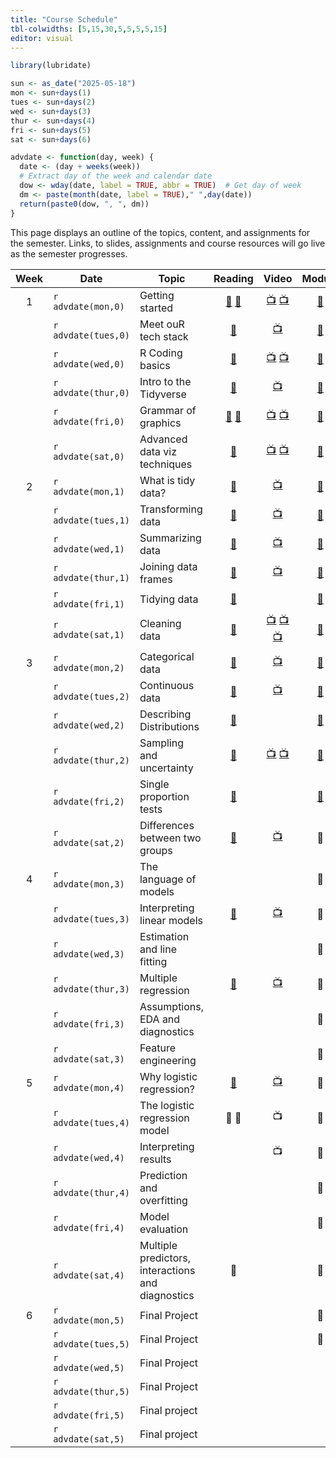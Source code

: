 ```yaml
---
title: "Course Schedule"
tbl-colwidths: [5,15,30,5,5,5,5,15]
editor: visual
---
```


```r
library(lubridate)

sun <- as_date("2025-05-18")
mon <- sun+days(1)
tues <- sun+days(2)
wed <- sun+days(3)
thur <- sun+days(4)
fri <- sun+days(5)
sat <- sun+days(6)

advdate <- function(day, week) {
  date <- (day + weeks(week))
  # Extract day of the week and calendar date
  dow <- wday(date, label = TRUE, abbr = TRUE)  # Get day of week
  dm <- paste(month(date, label = TRUE)," ",day(date))
  return(paste0(dow, ", ", dm))
}
```

This page displays an outline of the topics, content, and assignments
for the semester. Links, to slides, assignments and course resources
will go live as the semester progresses.

::: column-screen-inset-right
| Week | Date | Topic | Reading | Video | Module | Assignment | Due Date |
|:-------:|---------|---------|:-------:|:-------:|:-------:|:-------:|:-------:|
| 1 | `r advdate(mon,0)` | Getting started | [📖](https://rstudio-education.github.io/hopr/starting.html "hopwr, Appendix A and B") [📖](https://quarto.org/docs/get-started/hello/rstudio.html "Hello, Quarto") | [📺](https://youtu.be/eimM6pNkYjE "R & RStudio") [📺](https://youtu.be/6QN9ZYURDFg "Getting Started with Quarto") | [📒](/modules/module-1.1.qmd "Getting Started") |  |  |
|  | `r advdate(tues,0)` | Meet ouR tech stack | [📖](https://www.markdownguide.org/getting-started/ "Markdown Guide") | [📺](https://youtu.be/bTVIMt3XllM?si=krDEL4lvyT-T5DZc "Markdown Crash Course") | [📒](modules/module-1.2.qmd "Meet ouR Tech Stack") |  |  |
|  | `r advdate(wed,0)` | R Coding basics | [📖](https://rstudio-education.github.io/hopr/basics.html "hopwr, ch. 2") | [📺](https://www.youtube.com/watch?v=hvFBDmT4bdY "Using Functions and Objects in R") [📺](https://youtu.be/9f2g7RN5N0I?si=WMsaGlhFC7Fx-ZNy "Explore the Data Frame") | [📒](modules/module-1.3.qmd "R Coding Basics") | 📘 | `r advdate(wed,0)` |
|  | `r advdate(thur,0)` | Intro to the Tidyverse | [📖](https://r4ds.hadley.nz/intro "rd4s, intro") | [📺](https://youtu.be/izFssYRsLZs?si=b6Oy4atpRrkfEKzB "Hadley Wickham on code maintenance") | [📒](modules/module-1.4.qmd "Reading Data into R") |  |  |
|  | `r advdate(fri,0)` | Grammar of graphics | [📖](https://r4ds.hadley.nz/data-import "r4ds, chap. 7") [📖](https://r4ds.hadley.nz/data-visualize.html "r4ds, 2") | [📺](https://youtu.be/QG1oDJPoIio "Make a bar chart") [📺](https://youtu.be/-1YhCql-gMo "Make a histogram") | [📒](modules/module-1.5.qmd "Grammar of Graphics") |  |  |
|  | `r advdate(sat,0)` | Advanced data viz techniques | [📖](https://r4ds.hadley.nz/layers "r4ds, 9.1-9.4") | [📺](https://youtu.be/PnmQ2MFQpIc "Make a line chart") [📺](https://youtu.be/FiosjUVyfLM "Make a scatterplot") | [📒](modules/module-1.6.qmd "Advanced Data Viz Techniques") | 📘 [🧮](assignments/coding-assignment-1.qmd "Coding assignment 1") | `r advdate(sun,1)` |
| 2 | `r advdate(mon,1)` | What is tidy data? | [📖](https://r4ds.hadley.nz/data-tidy#sec-tidy-data "r4ds, chap. 5.2") | [📺](https://www.youtube.com/watch?v=oQuupzfX9OQ "Principles of Tidy Data") | [📒](modules/module-2.1.qmd "What is Tidy Data?") |  |  |
|  | `r advdate(tues,1)` | Transforming data | [📖](https://r4ds.hadley.nz/data-transform "rd4s, chap. 3.1-3.4") | [📺](https://youtu.be/ScQD47eJeAE?si=Rc6epCTKhQVtkCjS "Transforming data w/ dplyr verbs") | [📒](modules/module-2.2.qmd "Transforming Data") |  |  |
|  | `r advdate(wed,1)` | Summarizing data | [📖](https://r4ds.hadley.nz/data-transform#groups "r4ds, chap. 3.5") | [📺](https://youtu.be/mgBwVzMV-v8?si=4KP-qyDyssI92iFe "Grouping and summarizing data") | [📒](modules/module-2.3.qmd "Summarizing Data") | 📘 | `r advdate(wed,1)` |
|  | `r advdate(thur,1)` | Joining data frames | [📖](https://r4ds.hadley.nz/joins.html "r4ds, chap. 19") | [📺](https://youtu.be/wNF3ZPneHWw?si=TyiXrsAxgbdrztD4 "Merge data frames with left_join()") | [📒](modules/module-2.4.qmd "Joining Data Frames") |  |  |
|  | `r advdate(fri,1)` | Tidying data | [📖](https://r4ds.hadley.nz/data-tidy "r4ds, chap. 5.3-5.5") |  | [📒](modules/module-2.5.qmd "Tidying Data") |  |  |
|  | `r advdate(sat,1)` | Cleaning data | [📖](https://link.springer.com/article/10.1057/palgrave.ap.5500151 "Norris") | [📺](https://youtu.be/ZwJsSjJRuMU "Reading Data into R with read_csv()") [📺](https://youtu.be/u4AXi8A1Bqo?si=OVnjerTuxm6bYIKb "Reshaping Data in R") [📺](https://youtu.be/xa0tYCfHHTI?si=1YII-L90IY05UZ70 "Cleaning Data in R") | [📒](modules/module-2.6.qmd "Cleaning Data") | 📘 [🧮](assignments/coding-assignment-2.qmd "Coding assingment 2") | `r advdate(sun,2)` |
| 3 | `r advdate(mon,2)` | Categorical data | [📖](https://openintro-ims.netlify.app/explore-categorical "IMS, chap. 4") | [📺](https://youtu.be/7NhNeADL8fA?si=InH8FFc1BIVT0ktM "Exploring Categorical Data") | [📒](modules/module-3.1.qmd "Categorical Data") |  |  |
|  | `r advdate(tues,2)` | Continuous data | [📖](https://openintro-ims.netlify.app/explore-numerical "IMS, chap. 5.1 - 5.3") | [📺](https://youtu.be/Xm0PPtci3JE?si=MocqDt05YqllA9k5 "Exploring Numerical Data") | [📒](modules/module-3.2.qmd "Continuous Data") |  |  |
|  | `r advdate(wed,2)` | Describing Distributions | [📖](https://openintro-ims.netlify.app/explore-numerical#sec-variance-sd "IMS, chap. 5.4 - 5.5") |  | [📒](modules/module-3.3.qmd "Describing Distributions") | 📘 | `r advdate(wed,2)` |
|  | `r advdate(thur,2)` | Sampling and uncertainty | [📖](https://openintro-ims.netlify.app/foundations-bootstrapping "IMS, chap. 12") | [📺](https://www.youtube.com/watch?v=5q2ac412hv4 "The Right and Wrong Way to Interpret a CI") [📺](https://youtu.be/Xz0x-8-cgaQ?si=v_YCi-dU5YBdcb99 "Bootstrapping Main Ideas") | [📒](modules/module-3.4.qmd "Sampling and uncertainty") |  |  |
|  | `r advdate(fri,2)` | Single proportion tests | [📖](https://openintro-ims.netlify.app/inference-one-prop "IMS, chap. 16") |  | [📒](modules/module-3.5.qmd "Single Proportion Tests") |  |  |
|  | `r advdate(sat,2)` | Differences between two groups | [📖](https://openintro-ims.netlify.app/foundations-randomization "IMS, chap. 11") | [📺](https://www.youtube.com/watch?v=2pHhjx9hyM4 "Using Randomization to Analyze Gender Discrimination") | 📒 | 📘 [🧮](assignments/coding-assignment-3.qmd "Coding assingment 3") | `r advdate(sun,3)` |
| 4 | `r advdate(mon,3)` | The language of models |  |  | 📒 |  |  |
|  | `r advdate(tues,3)` | Interpreting linear models | [📖](https://openintro-ims.netlify.app/model-slr "IMS, chap. 7") | [📺](https://youtu.be/dLc-lfEEYss?si=-Zelb-HBAP-MPvnF) | 📒 |  |  |
|  | `r advdate(wed,3)` | Estimation and line fitting |  |  | 📒 | 📘 | `r advdate(wed,3)` |
|  | `r advdate(thur,3)` | Multiple regression | [📖](https://openintro-ims.netlify.app/model-mlr "IMS, chap. 8") | [📺](https://youtu.be/jXg0vU0y1ak?si=rhQ9uWhuhVqnI-Ox) | 📒 |  |  |
|  | `r advdate(fri,3)` | Assumptions, EDA and diagnostics |  |  | 📒 |  |  |
|  | `r advdate(sat,3)` | Feature engineering |  |  | 📒 | 📘 🧮 | `r advdate(sun,4)` |
| 5 | `r advdate(mon,4)` | Why logistic regression? | [📖](https://openintro-ims.netlify.app/model-logistic "IMS, chap. 9") | [📺](https://youtu.be/xuTiAW0OR40?si=sUoIr5pzHwHEpazO) | 📒 |  |  |
|  | `r advdate(tues,4)` | The logistic regression model | 📖 📖 | 📺 | 📒 |  |  |
|  | `r advdate(wed,4)` | Interpreting results |  | 📺 | 📒 | 📘 | `r advdate(wed,4)` |
|  | `r advdate(thur,4)` | Prediction and overfitting |  |  | 📒 |  |  |
|  | `r advdate(fri,4)` | Model evaluation |  |  | 📒 |  |  |
|  | `r advdate(sat,4)` | Multiple predictors, interactions and diagnostics | 📖 |  | 📒 | 📘 🧮 | `r advdate(sun,5)` |
| 6 | `r advdate(mon,5)` | Final Project |  |  | 📒 | [✍️](project/project-assignment-1.qmd "Project assignment 1") | `r advdate(mon,5)` |
|  | `r advdate(tues,5)` | Final Project |  |  | 📒 |  |  |
|  | `r advdate(wed,5)` | Final Project |  |  |  | [✍️](project/project-assignment-2.qmd "Project assignment 2") | `r advdate(wed,5)` |
|  | `r advdate(thur,5)` | Final Project |  |  |  |  |  |
|  | `r advdate(fri,5)` | Final project |  |  |  |  |  |
|  | `r advdate(sat,5)` | Final project |  |  |  | [✍️](project/project-assignment-3.qmd "Project assignment 3") | `r advdate(sat,5)` |
:::
